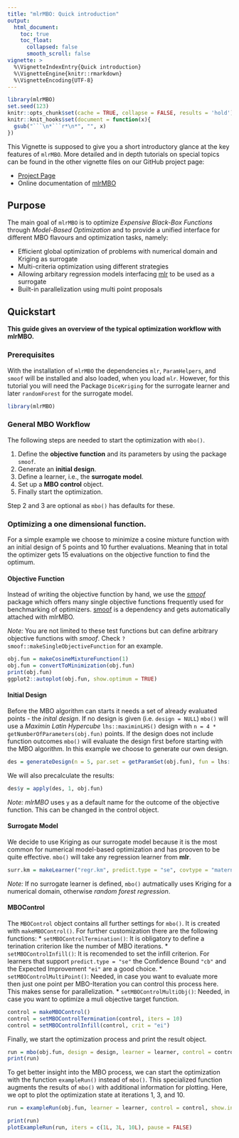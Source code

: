 ```yaml
---
title: "mlrMBO: Quick introduction"
output:
  html_document:
    toc: true
    toc_float:
      collapsed: false
      smooth_scroll: false
vignette: >
  %\VignetteIndexEntry{Quick introduction}
  %\VignetteEngine{knitr::rmarkdown}
  %\VignetteEncoding{UTF-8}
---
```


```r
library(mlrMBO)
set.seed(123)
knitr::opts_chunk$set(cache = TRUE, collapse = FALSE, results = 'hold')
knitr::knit_hooks$set(document = function(x){
  gsub("```\n*```r*\n*", "", x)
})
```

This Vignette is supposed to give you a short introductory glance at the key features of `mlrMBO`.
More detailed and in depth tutorials on special topics can be found in the other vignette files on our GitHub project page:

- [Project Page](https://github.com/mlr-org/mlrMBO/)
- Online documentation of [mlrMBO](https://mlr-org.github.io/mlrMBO/)

## Purpose

The main goal of `mlrMBO` is to optimize *Expensive Black-Box Functions* through *Model-Based Optimization* and to provide a unified interface for different MBO flavours and optimization tasks, namely:

- Efficient global optimization of problems with numerical domain and Kriging as surrogate
- Multi-criteria optimization using different strategies
- Allowing arbitary regression models interfacing [mlr](https://github.com/mlr-org/mlr/) to be used as a surrogate
- Built-in parallelization using multi point proposals

## Quickstart

**This guide gives an overview of the typical optimization workflow with mlrMBO.**

### Prerequisites

With the installation of `mlrMBO` the dependencies `mlr`, `ParamHelpers`, and `smoof` will be installed and also loaded, when you load `mlr`.
However, for this tutorial you will need the Package `DiceKriging` for the surrogate learner and later `randomForest` for the surrogate model.

```r
library(mlrMBO)
```

### General MBO Workflow

The following steps are needed to start the optimization with `mbo()`.

1. Define the **objective function** and its parameters by using the package `smoof`.
2. Generate an **initial design**.
3. Define a learner, i.e., the **surrogate model**.
4. Set up a **MBO control** object.
5. Finally start the optimization.

Step 2 and 3 are optional as `mbo()` has defaults for these.


### Optimizing a one dimensional function.

For a simple example we choose to minimize a cosine mixture function with an initial design of 5 points and 10 further evaluations.
Meaning that in total the optimizer gets 15 evaluations on the objective function to find the optimum.

#### Objective Function

Instead of writing the objective function by hand, we use the [*smoof*](https://cran.r-project.org/package=smoof) package which offers many single objective functions frequently used for benchmarking of optimizers.
[smoof](https://cran.r-project.org/package=smoof) is a dependency and gets automatically attached with mlrMBO.

_Note:_ You are not limited to these test functions but can define arbitrary objective functions with *smoof*. 
Check `?smoof::makeSingleObjectiveFunction` for an example.

```r
obj.fun = makeCosineMixtureFunction(1)
obj.fun = convertToMinimization(obj.fun)
print(obj.fun)
ggplot2::autoplot(obj.fun, show.optimum = TRUE)
```

#### Initial Design

Before the MBO algorithm can starts it needs a set of already evaluated points - the *inital design*.
If no design is given (i.e. `design = NULL`) `mbo()` will use a *Maximin Latin Hypercube* `lhs::maximinLHS()` design with `n = 4 * getNumberOfParameters(obj.fun)` points. 
If the design does not include function outcomes `mbo()` will evaluate the design first before starting with the MBO algorithm.
In this example we choose to generate our own design.

```r
des = generateDesign(n = 5, par.set = getParamSet(obj.fun), fun = lhs::randomLHS)
```

We will also precalculate the results:

```r
des$y = apply(des, 1, obj.fun)
```

_Note:_ *mlrMBO* uses `y` as a default name for the outcome of the objective function. 
This can be changed in the control object.

#### Surrogate Model

We decide to use Kriging as our surrogate model because it is the most common for numerical model-based optimization and has prooven to be quite effective.
`mbo()` will take any regression learner from **mlr**.

```r
surr.km = makeLearner("regr.km", predict.type = "se", covtype = "matern3_2", control = list(trace = FALSE))
```

_Note:_ If no surrogate learner is defined, `mbo()` autmatically uses Kriging for a numerical domain, otherwise *random forest regression*.

#### MBOControl

The `MBOControl` object contains all further settings for `mbo()`.
It is created with `makeMBOControl()`.
For further customization there are the following functions:
* `setMBOControlTermination()`: It is obligatory to define a terination criterion like the number of MBO iterations.
* `setMBOControlInfill()`: It is recomended to set the infill criterion. For learners that support `predict.type = "se"` the Confidence Bound `"cb"` and the Expected Improvement `"ei"` are a good choice.
* `setMBOControlMultiPoint()`: Needed, in case you want to evaluate more then just one point per MBO-Iteration you can control this process here. This makes sense for parallelization.
* `setMBOControlMultiObj()`: Needed, in case you want to optimize a muli objective target function.


```r
control = makeMBOControl()
control = setMBOControlTermination(control, iters = 10)
control = setMBOControlInfill(control, crit = "ei")
```

Finally, we start the optimization process and print the result object.

```r
run = mbo(obj.fun, design = design, learner = learner, control = control, show.info = TRUE)
print(run)
```


To get better insight into the MBO process, we can start the optimization with the function `exampleRun()` instead of `mbo()`.
This specialized function augments the results of `mbo()` with additional information for plotting.
Here, we opt to plot the optimization state at iterations 1, 3, and 10.

```r
run = exampleRun(obj.fun, learner = learner, control = control, show.info = FALSE)
```

```r
print(run)
plotExampleRun(run, iters = c(1L, 3L, 10L), pause = FALSE)
```

